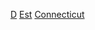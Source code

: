 {{United States topic|prefix=:Category:各年代|suffix=建立}}
[[Category:各年康乃狄克州建立|D]]
[[Category:各年代康乃狄克州|Est]]
[[Category:各年代美國建立|Connecticut]]